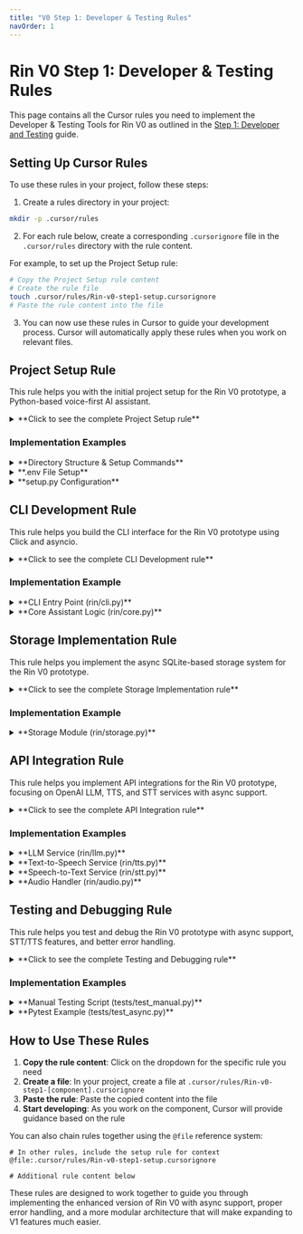 ```yaml
---
title: "V0 Step 1: Developer & Testing Rules"
navOrder: 1
---
```


# Rin V0 Step 1: Developer & Testing Rules

This page contains all the Cursor rules you need to implement the Developer & Testing Tools for Rin V0 as outlined in the [Step 1: Developer and Testing](/v0/developer-and-testing) guide.

## Setting Up Cursor Rules

To use these rules in your project, follow these steps:

1. Create a rules directory in your project:
```bash
mkdir -p .cursor/rules
```

2. For each rule below, create a corresponding <code>.cursorignore</code> file in the <code>.cursor/rules</code> directory with the rule content.

For example, to set up the Project Setup rule:
```bash
# Copy the Project Setup rule content
# Create the rule file
touch .cursor/rules/Rin-v0-step1-setup.cursorignore
# Paste the rule content into the file
```

3. You can now use these rules in Cursor to guide your development process. Cursor will automatically apply these rules when you work on relevant files.

## Project Setup Rule

This rule helps you with the initial project setup for the Rin V0 prototype, a Python-based voice-first AI assistant.

<details>
<summary>**Click to see the complete Project Setup rule**</summary>

```
# Rin V0 Project Setup Rule
# This rule helps with setting up the initial project structure and dependencies

# Define which files this rule applies to
*.py
*.env
setup.py
pyproject.toml
requirements.txt
.env

# Rule content below
When helping with the Rin V0 Step 1 project setup:

1. Project Structure Guidelines:
   - Follow the specified directory structure:
     - rin-cli/
       - rin/
         - __init__.py
         - cli.py (CLI entry point)
         - core.py (Core application logic)
         - llm.py (Language model integration)
         - tts.py (Text-to-speech capabilities)
         - stt.py (Speech-to-text capabilities)
         - audio.py (Audio input/output handling)
         - storage.py (Local memory)
         - config.py (Configuration management)
         - logging_config.py (Logging setup)
       - .env (Environment variables)
       - setup.py (Python package setup)
   - Create necessary directories in user's home:
     - ~/.rin/logs (Logging directory)
     - ~/.rin/audio (Audio output storage)

2. Package Setup:
   - Use pip and venv for package management
   - Required dependencies:
     - click: For CLI interface
     - python-dotenv: For environment variable management
     - openai: For OpenAI API integration
     - google-cloud-texttospeech: For TTS functionality
     - whisper: For speech-to-text capabilities
     - sounddevice: For cross-platform audio I/O
     - pydub: For audio file processing
     - sqlite-utils: For simple SQLite operations
     - asyncio: For asynchronous processing
     - aiohttp: For async HTTP requests
     - numpy: For audio processing

3. Environment Configuration:
   - Store API keys and credentials in .env file
   - Required environment variables:
     - OPENAI_API_KEY: For OpenAI interaction
     - GOOGLE_APPLICATION_CREDENTIALS: Path to Google Cloud credentials file
     - TTS_ENGINE: Text-to-speech engine choice (google, coqui)
     - STT_ENGINE: Speech-to-text engine choice (whisper, google)
     - LOG_LEVEL: Logging verbosity
   - Never hardcode sensitive information in code files
   - Add .env to .gitignore to prevent committing secrets

4. Initialization Process:
   - Create a config module for centralized configuration management
   - Implement proper logging with separate loggers per module
   - Use proper error handling when initializing services
   - Use asynchronous initialization for non-blocking operations
   - Validate environment variables before using them
   - Separate core app logic from interface concerns
   - Use factory pattern for service implementations

5. Basic Setup Commands:
   - Use proper virtual environment creation and activation
   - Recommend proper pip commands for installation
   - Set up development mode installation with pip -e
   - Include setup.py with entry points for CLI commands
   - Support cross-platform installation

6. Code Organization:
   - Use a modular approach with separation of concerns
   - Create abstract base classes for service interfaces
   - Implement proper error handling and logging
   - Use asynchronous programming for responsive UX
   - Implement cross-platform audio handling
   - Create factory methods for component creation

7. Code Style:
   - Use consistent naming conventions (snake_case for Python)
   - Add proper docstrings for modules, classes and functions
   - Use type hints where appropriate
   - Create proper abstraction layers
   - Follow PEP 8 guidelines for Python code
```

</details>

### Implementation Examples

<details>
<summary>**Directory Structure & Setup Commands**</summary>

```bash
mkdir -p rin-cli/rin
cd rin-cli
python -m venv venv
source venv/bin/activate  # On Windows: venv\Scripts\activate

pip install -U pip
pip install click python-dotenv openai google-cloud-texttospeech sqlite-utils \
  sounddevice numpy whisper pydub asyncio aiohttp 

# Create module files
touch rin/__init__.py rin/cli.py rin/core.py rin/llm.py rin/tts.py rin/stt.py 
touch rin/audio.py rin/storage.py rin/config.py rin/logging_config.py
touch setup.py

# Create data directories
mkdir -p ~/.rin/logs ~/.rin/audio
```

</details>

<details>
<summary>**.env File Setup**</summary>

```
# .env
OPENAI_API_KEY=your_openai_key
GOOGLE_APPLICATION_CREDENTIALS=/absolute/path/to/google-credentials.json
AUDIO_OUTPUT_DIR=~/.rin/audio
TTS_ENGINE=google  # Options: google, coqui (when implemented)
STT_ENGINE=whisper  # Options: whisper, google (when implemented)
LOG_LEVEL=INFO
```

</details>

<details>
<summary>**setup.py Configuration**</summary>

```python
from setuptools import setup, find_packages

setup(
    name='rin-cli',
    version='0.1.0',
    packages=find_packages(),
    install_requires=[
        'click',
        'openai',
        'python-dotenv',
        'google-cloud-texttospeech',
        'sounddevice',
        'numpy',
        'whisper',
        'pydub',
        'asyncio',
        'aiohttp',
        'sqlite-utils'
    ],
    entry_points='''
        [console_scripts]
        rin=rin.cli:cli
    ''',
)
```

</details>

## CLI Development Rule

This rule helps you build the CLI interface for the Rin V0 prototype using Click and asyncio.

<details>
<summary>**Click to see the complete CLI Development rule**</summary>

```
# Rin V0 CLI Development Rule
# This rule helps with implementing the CLI interface using Click and asyncio

# Define which files this rule applies to
*.py
rin/cli.py
rin/core.py
rin/commands/*.py

# Include setup rule for context
@file:.cursor/rules/Rin-v0-step1-setup.cursorignore

# Rule content below
When helping with the Rin V0 CLI implementation:

1. CLI Structure Guidelines:
   - Use Click for command line parsing and execution
   - Implement the following commands:
     - ask: For asking Rin a question via text
     - listen: For recording speech and responding
     - remember: For viewing past interactions
     - speak: For text-to-speech conversion
   - Keep the CLI entry point clean and modular
   - Use asyncio.run() to handle async operations
   - Add proper descriptions for each command
   - Create a separate core layer for business logic

2. Command Implementation:
   - Each command should have:
     - A clear description
     - Proper argument and option handling
     - Good error handling with try/except
     - Clear user feedback
     - Async support for non-blocking operations
   - For the 'ask' command:
     - Send query to LLM client
     - Display the response
     - Properly handle errors and timeouts
     - Store interaction in local storage
   - For the 'listen' command:
     - Record audio using sounddevice
     - Transcribe using Whisper STT
     - Process the transcribed query
     - Optionally play back the response
   - For the 'remember' command:
     - Retrieve past interactions from storage
     - Display them in a readable format
     - Support pagination if many records exist
   - For the 'speak' command:
     - Convert text to speech using TTS engine
     - Save audio to file in user directory
     - Play the audio through system speakers
     - Support voice/language options

3. Error Handling:
   - Use try/except blocks for error handling
   - Provide useful error messages
   - Check for missing API credentials
   - Validate command inputs
   - Handle audio device errors gracefully
   - Add proper logging and error reporting
   - Use custom exceptions for specific error cases

4. User Experience:
   - Use click.echo for output formatting
   - Include loading indicators for long operations
   - Format output for better readability
   - Set reasonable default values
   - Add help text and examples
   - Consider accessibility for visually impaired users
   - Support different output formats

5. Code Organization:
   - Separate core logic from CLI presentation layer
   - Use dependency injection for services
   - Keep functions focused and small
   - Use async/await for non-blocking operations
   - Initialize required services centrally
   - Use factory patterns for component creation
   - Support modular extension for future features

6. CLI Entry Point:
   - Use click.group() for command grouping
   - Use click.command() decorators for subcommands
   - Load environment variables early
   - Provide global help and version information
   - Handle keyboard interrupts gracefully
   - Set up logging early in the process
   - Initialize components using factory methods
```

</details>

### Implementation Example

<details>
<summary>**CLI Entry Point (rin/cli.py)**</summary>

```python
# rin/cli.py
import click
import asyncio
import logging
from rin.core import Assistant
from rin.audio import AudioHandler
from rin.logging_config import loggers

logger = loggers['core']
assistant = Assistant()

@click.group()
def cli():
    """Rin CLI - Personal Assistant Prototype"""
    pass

@cli.command()
@click.argument('query')
def ask(query):
    """Ask Rin a question"""
    try:
        response = asyncio.run(assistant.process_query(query))
        click.echo(f"Rin: {response['text']}")
    except Exception as e:
        click.echo(f"Error: {str(e)}")

@cli.command()
@click.option('--voice/--no-voice', default=True, help="Enable/disable voice response")
def listen(voice):
    """Listen for voice command and respond"""
    try:
        result = asyncio.run(assistant.listen_and_respond())
        click.echo(f"You said: {result.get('query', '')}")
        click.echo(f"Rin: {result.get('text', '')}")
        
        if voice and result.get('audio_path'):
            asyncio.run(AudioHandler.play_audio(result['audio_path']))
    except Exception as e:
        click.echo(f"Error: {str(e)}")

@cli.command()
def remember():
    """Show saved interactions"""
    try:
        interactions = asyncio.run(assistant.get_interaction_history())
        for i, item in enumerate(interactions):
            click.echo(f"[{i+1}] You: {item['query']}\nRin: {item['response']}\n")
    except Exception as e:
        click.echo(f"Error: {str(e)}")

@cli.command()
@click.argument('text')
def speak(text):
    """Convert text to speech"""
    try:
        path = asyncio.run(assistant.tts.synthesize(text))
        click.echo(f"Audio saved to {path}")
        asyncio.run(AudioHandler.play_audio(path))
    except Exception as e:
        click.echo(f"Error: {str(e)}")

if __name__ == '__main__':
    cli()
```

</details>

<details>
<summary>**Core Assistant Logic (rin/core.py)**</summary>

```python
# rin/core.py
import asyncio
import logging
from rin.llm import LLMInterface
from rin.tts import TTSInterface
from rin.stt import STTInterface
from rin.storage import Storage
from rin.config import TTS_ENGINE, STT_ENGINE
from rin.logging_config import loggers

logger = loggers['core']

class Assistant:
    """Core assistant logic, separate from UI/CLI concerns"""
    
    def __init__(self):
        self.storage = Storage()
        self.llm = LLMInterface.create()
        self.tts = TTSInterface.create(TTS_ENGINE)
        self.stt = STTInterface.create(STT_ENGINE)
        logger.info("Assistant initialized with TTS: %s, STT: %s", TTS_ENGINE, STT_ENGINE)
    
    async def process_query(self, query, respond_with_voice=False):
        """Process a text query and return response"""
        try:
            logger.info("Processing query: %s", query)
            response = await self.llm.generate_response(query)
            await self.storage.save_interaction(query, response)
            
            audio_path = None
            if respond_with_voice:
                audio_path = await self.tts.synthesize(response)
                
            return {
                "text": response,
                "audio_path": audio_path
            }
        except Exception as e:
            logger.error("Error processing query: %s", str(e), exc_info=True)
            return {
                "error": str(e),
                "text": "I encountered an error while processing your request."
            }
    
    async def listen_and_respond(self):
        """Record from microphone, convert to text, and respond"""
        try:
            logger.info("Listening for speech input")
            query = await self.stt.transcribe_from_mic()
            if not query:
                return {"error": "Could not understand audio"}
                
            return await self.process_query(query, respond_with_voice=True)
        except Exception as e:
            logger.error("Error in listen and respond: %s", str(e), exc_info=True)
            return {"error": str(e)}
    
    async def get_interaction_history(self, limit=10):
        """Retrieve conversation history"""
        return await self.storage.get_interactions(limit)
```

</details>

## Storage Implementation Rule

This rule helps you implement the async SQLite-based storage system for the Rin V0 prototype.

<details>
<summary>**Click to see the complete Storage Implementation rule**</summary>

```
# Rin V0 Storage Implementation Rule
# This rule helps with implementing the SQLite-based storage system with async support

# Define which files this rule applies to
*.py
rin/storage.py
rin/db/*.py
rin/models/*.py

# Include setup rule for context
@file:.cursor/rules/Rin-v0-step1-setup.cursorignore

# Rule content below
When helping with the Rin V0 storage implementation:

1. SQLite Setup:
   - Use Python's built-in sqlite3 module for database operations
   - Create a database in a user-specific location (~/.rin/ folder)
   - Make database operations non-blocking with asyncio
   - Run SQLite operations in executor to avoid blocking main thread
   - Initialize database and tables in the class constructor
   - Use connections and cursors properly
   - Use context managers or proper cleanup for connections

2. Database Schema:
   - Create an interactions table with:
     - id: Primary key, auto-increment
     - query: User's question text
     - response: Assistant's response text
     - timestamp: When the interaction occurred
   - Use appropriate data types for columns
   - Add indexes for frequently queried fields
   - Use TEXT DEFAULT CURRENT_TIMESTAMP for timestamps in SQLite
   - Plan schema for future extensions

3. Async Storage API Design:
   - Implement a Storage class with the following methods:
     - __init__(): Initialize the database connection
     - _init_db(): Create necessary tables and indexes (sync)
     - async save_interaction(query, response): Store a new interaction
     - async get_interactions(limit): Retrieve recent interactions
   - Use parameterized queries for security
   - Implement proper error handling with exceptions
   - Implement private synchronous methods to run in executor
   - Wrap synchronous calls in loop.run_in_executor()

4. Error Handling and Logging:
   - Use try/except blocks for database operations
   - Close connections properly
   - Add rollback for transactions
   - Use specific exception types for different errors
   - Provide helpful error messages
   - Log errors, warnings, and info messages
   - Include error context in logs
   - Return meaningful error responses

5. Data Management:
   - Implement data cleanup for old records
   - Use transactions for multi-statement operations
   - Add proper validation before storing data
   - Return data as dictionaries for easier use
   - Consider data migration strategy for future schema changes
   - Support pagination for large result sets
   - Add support for searching and filtering

6. Performance Considerations:
   - Use proper indexing for query performance
   - Keep connections open when appropriate
   - Close connections when done
   - Use executemany for batch operations
   - Run database operations in separate thread via executor
   - Structure code to minimize blocking operations
   - Add connection timeouts
```

</details>

### Implementation Example

<details>
<summary>**Storage Module (rin/storage.py)**</summary>

```python
# rin/storage.py
import sqlite3
import asyncio
import logging
from pathlib import Path
from rin.config import RIN_DIR
from rin.logging_config import loggers

logger = loggers['storage']

class Storage:
    """Database storage with async support"""
    
    def __init__(self):
        self.path = RIN_DIR / "rin.db"
        # Initialize synchronously
        self._init_db()
        logger.info(f"Storage initialized at {self.path}")
    
    def _init_db(self):
        """Initialize database schema"""
        conn = sqlite3.connect(self.path)
        conn.execute('''CREATE TABLE IF NOT EXISTS interactions (
            id INTEGER PRIMARY KEY AUTOINCREMENT,
            query TEXT,
            response TEXT,
            timestamp DATETIME DEFAULT CURRENT_TIMESTAMP
        )''')
        conn.commit()
        conn.close()
    
    async def save_interaction(self, query, response):
        """Save interaction to database asynchronously"""
        try:
            logger.debug(f"Saving interaction: Q: {query[:50]}... R: {response[:50]}...")
            
            # Run in executor to avoid blocking
            loop = asyncio.get_event_loop()
            await loop.run_in_executor(
                None,
                self._save_interaction_sync,
                query,
                response
            )
            return True
        except Exception as e:
            logger.error(f"Error saving interaction: {str(e)}", exc_info=True)
            return False
    
    def _save_interaction_sync(self, query, response):
        """Synchronous database save (to be run in executor)"""
        conn = sqlite3.connect(self.path)
        conn.execute(
            "INSERT INTO interactions (query, response) VALUES (?, ?)", 
            (query, response)
        )
        conn.commit()
        conn.close()
    
    async def get_interactions(self, limit=10):
        """Get recent interactions asynchronously"""
        try:
            logger.debug(f"Retrieving {limit} recent interactions")
            
            # Run in executor to avoid blocking
            loop = asyncio.get_event_loop()
            result = await loop.run_in_executor(
                None,
                self._get_interactions_sync,
                limit
            )
            return result
        except Exception as e:
            logger.error(f"Error getting interactions: {str(e)}", exc_info=True)
            return []
    
    def _get_interactions_sync(self, limit):
        """Synchronous database query (to be run in executor)"""
        conn = sqlite3.connect(self.path)
        cursor = conn.cursor()
        cursor.execute(
            "SELECT query, response FROM interactions ORDER BY timestamp DESC LIMIT ?", 
            (limit,)
        )
        result = [dict(query=row[0], response=row[1]) for row in cursor.fetchall()]
        conn.close()
        return result
    
    async def cleanup_old_interactions(self, days=30):
        """Remove interactions older than specified days"""
        try:
            logger.info(f"Cleaning up interactions older than {days} days")
            loop = asyncio.get_event_loop()
            deleted_count = await loop.run_in_executor(
                None,
                self._cleanup_old_interactions_sync,
                days
            )
            logger.info(f"Deleted {deleted_count} old interactions")
            return deleted_count
        except Exception as e:
            logger.error(f"Error cleaning up old interactions: {str(e)}", exc_info=True)
            return 0
    
    def _cleanup_old_interactions_sync(self, days):
        """Synchronous database cleanup (to be run in executor)"""
        conn = sqlite3.connect(self.path)
        try:
            cursor = conn.cursor()
            cursor.execute(
                "DELETE FROM interactions WHERE datetime(timestamp) < datetime('now', ?)",
                (f'-{days} days',)
            )
            conn.commit()
            deleted_count = cursor.rowcount
            return deleted_count
        except sqlite3.Error as e:
            conn.rollback()
            raise e
        finally:
            conn.close()
```

</details>

## API Integration Rule

This rule helps you implement API integrations for the Rin V0 prototype, focusing on OpenAI LLM, TTS, and STT services with async support.

<details>
<summary>**Click to see the complete API Integration rule**</summary>

```
# Rin V0 API Integration Rule
# This rule helps with integrating external APIs with async support

# Define which files this rule applies to
*.py
rin/llm.py
rin/tts.py
rin/stt.py
rin/audio.py

# Include setup rule for context
@file:.cursor/rules/Rin-v0-step1-setup.cursorignore

# Rule content below
When helping with the Rin V0 API integrations:

1. LLM Integration (OpenAI):
   - Use the official openai Python package
   - Create an abstract LLMInterface class for future model flexibility
   - Implement factory pattern via static create() method
   - Set up the API key from environment variables or config
   - Use the ChatCompletion API for conversations
   - Set reasonable model (gpt-4 or gpt-3.5-turbo) from config
   - Create a consistent system prompt for Rin
   - Make API calls asynchronous with asyncio.run_in_executor
   - Extract the message content from responses
   - Set appropriate parameters (temperature, max_tokens)
   - Handle API rate limits and implement retries
   - Use proper error handling and logging

2. Text-to-Speech (TTS) Integration:
   - Create an abstract TTSInterface class with factory pattern
   - Implement Google Cloud TTS as primary engine
   - Plan for Coqui TTS as offline alternative
   - Use the google-cloud-texttospeech package
   - Set up authentication using credentials file path
   - Choose appropriate voice settings via configuration
   - Support multiple languages and voice options
   - Implement audio format options (MP3, WAV)
   - Make API calls asynchronous with asyncio.run_in_executor
   - Save audio output to configurable directory
   - Generate unique filenames for audio files
   - Implement proper error handling and logging

3. Speech-to-Text (STT) Integration:
   - Create an abstract STTInterface class with factory pattern
   - Implement Whisper for local speech recognition
   - Plan for Google Speech-to-Text as alternative
   - Use OpenAI's whisper library for transcription
   - Load models asynchronously to avoid blocking startup
   - Support different model sizes via configuration
   - Implement transcribe_audio() method for file input
   - Implement transcribe_from_mic() for microphone input
   - Handle different languages and accents
   - Make API calls asynchronous with asyncio.run_in_executor
   - Implement proper error handling and logging

4. Audio Management:
   - Create AudioHandler class for common audio operations
   - Use sounddevice for cross-platform audio recording
   - Use pydub for cross-platform audio playback
   - Support configurable recording parameters
   - Implement audio file format conversion if needed
   - Create asynchronous methods for recording and playback
   - Handle audio device errors gracefully
   - Support different sample rates and audio formats
   - Implement timeouts and error recovery
   - Use proper error handling and logging

5. API Error Handling:
   - Create clear error hierarchy with specific exceptions
   - Implement retries with exponential backoff
   - Handle network errors and timeouts
   - Process service-specific errors appropriately
   - Log errors with context for debugging
   - Provide clear error messages to users
   - Handle authentication errors
   - Validate inputs before sending to APIs
   - Implement graceful degradation for offline use

6. API Security and Architecture:
   - Never hardcode API keys in source code
   - Use environment variables or secure configuration
   - Set appropriate permissions for credential files
   - Validate and sanitize user input
   - Use HTTPS for all API connections
   - Follow principle of least privilege
   - Create abstraction layers via abstract base classes
   - Use dependency injection for testing
   - Make API services easily swappable
   - Implement caching where appropriate
```

</details>

### Implementation Examples

<details>
<summary>**LLM Service (rin/llm.py)**</summary>

```python
# rin/llm.py
import os
import openai
import asyncio
import logging
from abc import ABC, abstractmethod
from rin.config import OPENAI_API_KEY, LLM_MODEL, SYSTEM_PROMPT
from rin.logging_config import loggers

logger = loggers['llm']

class LLMInterface(ABC):
    """Abstract base class for LLM providers"""
    
    @staticmethod
    def create(provider="openai"):
        """Factory method to create appropriate LLM client"""
        if provider == "openai":
            return OpenAIClient()
        # Add more providers here as needed
        else:
            raise ValueError(f"Unknown LLM provider: {provider}")
    
    @abstractmethod
    async def generate_response(self, query):
        """Generate a response to the given query"""
        pass

class OpenAIClient(LLMInterface):
    def __init__(self):
        openai.api_key = OPENAI_API_KEY
        self.model = LLM_MODEL
        logger.info(f"Initialized OpenAI client with model {self.model}")
    
    async def generate_response(self, query):
        """Asynchronously generate a response using OpenAI"""
        try:
            logger.info(f"Generating response for query using {self.model}")
            
            # Run in executor to avoid blocking
            loop = asyncio.get_event_loop()
            response = await loop.run_in_executor(
                None,
                lambda: openai.ChatCompletion.create(
                    model=self.model,
                    messages=[
                        {"role": "system", "content": SYSTEM_PROMPT},
                        {"role": "user", "content": query}
                    ],
                    temperature=0.7,
                    max_tokens=500
                )
            )
            
            content = response.choices[0].message.content
            logger.debug(f"Generated response: {content[:50]}...")
            return content
        except Exception as e:
            logger.error(f"Error generating response: {str(e)}", exc_info=True)
            raise
```

</details>

<details>
<summary>**Text-to-Speech Service (rin/tts.py)**</summary>

```python
# rin/tts.py
import os
import time
import asyncio
import logging
from abc import ABC, abstractmethod
from pathlib import Path
from google.cloud import texttospeech
from rin.config import AUDIO_DIR, GOOGLE_CREDENTIALS
from rin.logging_config import loggers

logger = loggers['tts']

class TTSInterface(ABC):
    """Abstract base class for TTS engines"""
    
    @staticmethod
    def create(engine="google"):
        """Factory method to create appropriate TTS engine"""
        if engine == "google":
            return GoogleTTS()
        elif engine == "coqui":
            # Placeholder for future implementation
            raise NotImplementedError("Coqui TTS not yet implemented")
        else:
            raise ValueError(f"Unknown TTS engine: {engine}")
    
    @abstractmethod
    async def synthesize(self, text):
        """Convert text to speech and return audio file path"""
        pass

class GoogleTTS(TTSInterface):
    def __init__(self):
        os.environ["GOOGLE_APPLICATION_CREDENTIALS"] = GOOGLE_CREDENTIALS
        self.client = texttospeech.TextToSpeechClient()
        logger.info("Initialized Google TTS client")
    
    async def synthesize(self, text):
        """Asynchronously synthesize text to speech using Google Cloud"""
        try:
            logger.info(f"Synthesizing text: {text[:50]}...")
            
            # Run in executor to avoid blocking
            loop = asyncio.get_event_loop()
            response = await loop.run_in_executor(
                None,
                lambda: self._synthesize_sync(text)
            )
            
            # Generate unique filename
            timestamp = int(time.time())
            output_file = AUDIO_DIR / f"rin_tts_{timestamp}.mp3"
            
            # Save audio content
            with open(output_file, "wb") as out:
                out.write(response.audio_content)
                
            logger.info(f"Audio saved to {output_file}")
            return str(output_file)
        except Exception as e:
            logger.error(f"Error synthesizing speech: {str(e)}", exc_info=True)
            raise
    
    def _synthesize_sync(self, text):
        """Synchronous Google TTS call (to be run in executor)"""
        synthesis_input = texttospeech.SynthesisInput(text=text)
        voice = texttospeech.VoiceSelectionParams(
            language_code="en-US", 
            ssml_gender=texttospeech.SsmlVoiceGender.NEUTRAL
        )
        audio_config = texttospeech.AudioConfig(
            audio_encoding=texttospeech.AudioEncoding.MP3
        )
        
        return self.client.synthesize_speech(
            input=synthesis_input, 
            voice=voice, 
            audio_config=audio_config
        )
```

</details>

<details>
<summary>**Speech-to-Text Service (rin/stt.py)**</summary>

```python
# rin/stt.py
import os
import whisper
import asyncio
import logging
from abc import ABC, abstractmethod
from rin.audio import AudioHandler
from rin.config import WHISPER_MODEL
from rin.logging_config import loggers

logger = loggers['stt']

class STTInterface(ABC):
    """Abstract base class for STT engines"""
    
    @staticmethod
    def create(engine="whisper"):
        """Factory method to create appropriate STT engine"""
        if engine == "whisper":
            return WhisperSTT()
        elif engine == "google":
            # Placeholder for future implementation
            raise NotImplementedError("Google STT not yet implemented")
        else:
            raise ValueError(f"Unknown STT engine: {engine}")
    
    @abstractmethod
    async def transcribe_audio(self, audio_file):
        """Transcribe audio file to text"""
        pass
        
    @abstractmethod
    async def transcribe_from_mic(self, duration=5):
        """Record from microphone and transcribe"""
        pass

class WhisperSTT(STTInterface):
    def __init__(self):
        logger.info(f"Loading Whisper model: {WHISPER_MODEL}")
        # Load model in a separate thread to avoid blocking
        loop = asyncio.get_event_loop()
        self.model = loop.run_in_executor(None, lambda: whisper.load_model(WHISPER_MODEL))
        logger.info("Whisper STT initialized")
    
    async def transcribe_audio(self, audio_file):
        """Transcribe audio file using Whisper"""
        try:
            logger.info(f"Transcribing audio file: {audio_file}")
            model = await self.model  # Ensure model is loaded
            
            # Run transcription in executor to avoid blocking
            loop = asyncio.get_event_loop()
            result = await loop.run_in_executor(
                None,
                lambda: model.transcribe(audio_file)
            )
            
            text = result["text"].strip()
            logger.info(f"Transcription: {text}")
            return text
        except Exception as e:
            logger.error(f"Error transcribing audio: {str(e)}", exc_info=True)
            return ""
    
    async def transcribe_from_mic(self, duration=5):
        """Record from microphone and transcribe"""
        try:
            audio_file = await AudioHandler.record_audio(duration=duration)
            return await self.transcribe_audio(audio_file)
        except Exception as e:
            logger.error(f"Error in transcribe_from_mic: {str(e)}", exc_info=True)
            return ""
```

</details>

<details>
<summary>**Audio Handler (rin/audio.py)**</summary>

```python
# rin/audio.py
import sounddevice as sd
import numpy as np
import wave
import logging
import time
from pathlib import Path
import tempfile
from pydub import AudioSegment
from pydub.playback import play
from rin.config import AUDIO_DIR
from rin.logging_config import loggers

logger = loggers['audio']

class AudioHandler:
    """Cross-platform audio recording and playback"""
    
    @staticmethod
    async def record_audio(duration=5, sample_rate=16000):
        """Record audio from microphone for specified duration"""
        try:
            logger.info(f"Recording {duration}s of audio at {sample_rate}Hz")
            recording = sd.rec(
                int(duration * sample_rate),
                samplerate=sample_rate,
                channels=1,
                dtype='int16'
            )
            sd.wait()  # Wait until recording is finished
            
            # Save to temp file
            temp_file = Path(tempfile.gettempdir()) / f"rin_recording_{int(time.time())}.wav"
            with wave.open(str(temp_file), 'wb') as wf:
                wf.setnchannels(1)
                wf.setsampwidth(2)  # 16-bit
                wf.setframerate(sample_rate)
                wf.writeframes(recording.tobytes())
            
            logger.info(f"Recording saved to {temp_file}")
            return str(temp_file)
        except Exception as e:
            logger.error(f"Error recording audio: {str(e)}", exc_info=True)
            raise
    
    @staticmethod
    async def play_audio(file_path):
        """Play audio file using pydub (cross-platform)"""
        try:
            logger.info(f"Playing audio: {file_path}")
            sound = AudioSegment.from_file(file_path)
            play(sound)
            return True
        except Exception as e:
            logger.error(f"Error playing audio: {str(e)}", exc_info=True)
            return False
```

</details>

## Testing and Debugging Rule

This rule helps you test and debug the Rin V0 prototype with async support, STT/TTS features, and better error handling.

<details>
<summary>**Click to see the complete Testing and Debugging rule**</summary>

```
# Rin V0 Testing and Debugging Rule
# This rule helps with testing and debugging the CLI application

# Define which files this rule applies to
*.py
tests/*.py
test_*.py
conftest.py

# Include setup rule for context
@file:.cursor/rules/Rin-v0-step1-setup.cursorignore

# Rule content below
When helping with testing and debugging the Rin V0 CLI:

1. Manual Testing Approach:
   - Test each command individually with various inputs
   - Test async functions using asyncio.run() in scripts
   - Create separate test for each major component:
     - LLM interaction
     - TTS conversion
     - STT transcription
     - Audio recording/playback
     - Storage operations
   - Test happy paths and error cases
   - Test with different input types and edge cases
   - Test with and without internet connectivity
   - Verify logging is working correctly
   - Test cross-platform issues on different OSes

2. Common Issues to Check:
   - Missing environment variables or configuration
   - Database connection issues
   - API authentication problems
   - Path and permission issues for file operations
   - Command syntax or usage problems
   - Error handling gaps
   - Dependency installation issues
   - Audio device access problems
   - Async event loop issues
   - Microphone permissions and setup
   - File format compatibility issues

3. Debugging Asynchronous Code:
   - Use proper logging with context in async functions
   - Add try/except with informative error messages
   - Log entry and exit points of async functions
   - Test async components in isolation
   - Check for event loop issues (running, closed, etc.)
   - Handle task cancellation properly
   - Watch for blocking operations in async code
   - Use asyncio.create_task() for truly parallel work
   - Test timeouts and error handling
   - Implement graceful degradation for network issues

4. Audio and Speech Testing:
   - Create test audio files for STT component
   - Test microphone access cross-platform
   - Verify audio playback works in different environments
   - Test with different audio formats
   - Check for sample rate issues
   - Test with background noise to assess STT robustness
   - Verify TTS output quality
   - Test with different languages if supported
   - Check for audio device errors
   - Implement fallbacks for audio issues

5. Environment Setup Validation:
   - Confirm Python version is compatible (3.9+)
   - Verify all dependencies are installed
   - Check that virtual environment is activated
   - Validate API keys and credentials
   - Verify paths in config are correct and accessible
   - Check file system permissions for logs and audio
   - Test network connectivity for API calls
   - Verify audio devices are accessible
   - Confirm directory structure exists
   - Test with minimal environment settings

6. Test Scripts and Documentation:
   - Create simple test scripts for common operations
   - Implement pytest fixtures for common test setup
   - Add tests for async functions using pytest-asyncio
   - Create mock classes for external services
   - Document common errors and solutions
   - Include troubleshooting steps in README
   - Add example commands with expected output
   - Create sample configuration files
   - Document platform-specific setup steps
   - Add tests for factory methods and dependency injection
```

</details>

### Implementation Examples

<details>
<summary>**Manual Testing Script (tests/test_manual.py)**</summary>

```python
#!/usr/bin/env python3
# tests/test_manual.py
import os
import asyncio
import tempfile
from pathlib import Path

# Initialize test environment
test_env = {
    "OPENAI_API_KEY": os.environ.get("OPENAI_API_KEY"),
    "GOOGLE_APPLICATION_CREDENTIALS": os.environ.get("GOOGLE_APPLICATION_CREDENTIALS"),
    "TTS_ENGINE": "google",
    "STT_ENGINE": "whisper",
    "WHISPER_MODEL": "base",
    "LOG_LEVEL": "DEBUG"
}

# Import after setting environment
from rin.core import Assistant
from rin.llm import LLMInterface
from rin.tts import TTSInterface
from rin.stt import STTInterface
from rin.storage import Storage
from rin.audio import AudioHandler
from rin.config import AUDIO_DIR

async def test_llm():
    """Test LLM functionality"""
    print("\n--- Testing LLM ---")
    try:
        llm = LLMInterface.create()
        query = "What is the capital of France?"
        print(f"Query: {query}")
        response = await llm.generate_response(query)
        print(f"Response: {response}")
        assert "Paris" in response, "Expected 'Paris' in response"
        print("✅ LLM test passed")
        return True
    except Exception as e:
        print(f"❌ LLM test failed: {str(e)}")
        return False

async def test_tts():
    """Test TTS functionality"""
    print("\n--- Testing TTS ---")
    try:
        tts = TTSInterface.create()
        text = "This is a test of the text to speech system."
        print(f"Text: {text}")
        audio_path = await tts.synthesize(text)
        print(f"Audio saved to: {audio_path}")
        assert os.path.exists(audio_path), "Audio file was not created"
        print("✅ TTS test passed")
        return audio_path
    except Exception as e:
        print(f"❌ TTS test failed: {str(e)}")
        return None

async def test_audio_playback(audio_path):
    """Test audio playback"""
    print("\n--- Testing Audio Playback ---")
    if not audio_path:
        print("❌ Skipping audio playback test (no audio file)")
        return False
    
    try:
        print(f"Playing audio file: {audio_path}")
        result = await AudioHandler.play_audio(audio_path)
        assert result, "Audio playback failed"
        print("✅ Audio playback test passed")
        return True
    except Exception as e:
        print(f"❌ Audio playback test failed: {str(e)}")
        return False

async def test_storage():
    """Test storage operations"""
    print("\n--- Testing Storage ---")
    try:
        # Use temp directory for testing
        with tempfile.TemporaryDirectory() as temp_dir:
            # Set RIN_DIR to temp directory for test
            import rin.config
            original_dir = rin.config.RIN_DIR
            rin.config.RIN_DIR = Path(temp_dir)
            
            # Create storage
            storage = Storage()
            
            # Test saving
            query = "Test query"
            response = "Test response"
            print(f"Saving interaction: Q: {query}, R: {response}")
            save_result = await storage.save_interaction(query, response)
            assert save_result, "Failed to save interaction"
            
            # Test retrieval
            interactions = await storage.get_interactions()
            print(f"Retrieved {len(interactions)} interactions")
            assert len(interactions) == 1, "Expected 1 interaction"
            assert interactions[0]["query"] == query, "Query doesn't match"
            assert interactions[0]["response"] == response, "Response doesn't match"
            
            # Restore config
            rin.config.RIN_DIR = original_dir
            
            print("✅ Storage test passed")
            return True
    except Exception as e:
        print(f"❌ Storage test failed: {str(e)}")
        return False

async def test_core_assistant():
    """Test the core Assistant class"""
    print("\n--- Testing Core Assistant ---")
    try:
        # Initialize assistant
        assistant = Assistant()
        
        # Test processing a query
        query = "What's the meaning of life?"
        print(f"Processing query: {query}")
        result = await assistant.process_query(query)
        
        # Verify response
        assert "text" in result, "Response missing text field"
        print(f"Response: {result['text'][:50]}...")
        
        print("✅ Assistant test passed")
        return True
    except Exception as e:
        print(f"❌ Assistant test failed: {str(e)}")
        return False

async def main():
    """Run all tests"""
    print("Running Rin CLI tests...\n")
    
    # Keep track of passed/failed tests
    passed = 0
    failed = 0
    
    # Test LLM
    if await test_llm():
        passed += 1
    else:
        failed += 1
    
    # Test TTS
    audio_path = await test_tts()
    if audio_path:
        passed += 1
    else:
        failed += 1
    
    # Test audio playback
    if await test_audio_playback(audio_path):
        passed += 1
    else:
        failed += 1
    
    # Test storage
    if await test_storage():
        passed += 1
    else:
        failed += 1
    
    # Test core assistant
    if await test_core_assistant():
        passed += 1
    else:
        failed += 1
    
    # Print summary
    print(f"\nTest summary: {passed} passed, {failed} failed")
    return 1 if failed > 0 else 0

if __name__ == "__main__":
    exit_code = asyncio.run(main())
    exit(exit_code)
```

</details>

<details>
<summary>**Pytest Example (tests/test_async.py)**</summary>

```python
# tests/test_async.py
import pytest
import asyncio
import os
import tempfile
from pathlib import Path
from unittest.mock import patch, MagicMock

# Import the modules to test
from rin.storage import Storage
from rin.llm import LLMInterface, OpenAIClient
from rin.config import RIN_DIR

# Async fixture for pytest
@pytest.fixture
def event_loop():
    """Create an instance of the default event loop for each test case."""
    loop = asyncio.get_event_loop_policy().new_event_loop()
    yield loop
    loop.close()

@pytest.fixture
def temp_rin_dir():
    """Create a temporary directory for testing"""
    with tempfile.TemporaryDirectory() as temp_dir:
        # Patch RIN_DIR to use temp directory
        with patch('rin.config.RIN_DIR', Path(temp_dir)):
            # Create subdirectories
            Path(temp_dir, "logs").mkdir(exist_ok=True)
            Path(temp_dir, "audio").mkdir(exist_ok=True)
            yield Path(temp_dir)

@pytest.mark.asyncio
async def test_storage_save_and_retrieve(temp_rin_dir):
    """Test async storage operations"""
    # Create storage instance
    storage = Storage()
    
    # Test data
    test_query = "What is the weather today?"
    test_response = "I don't have real-time weather data."
    
    # Save interaction
    result = await storage.save_interaction(test_query, test_response)
    assert result is True, "Failed to save interaction"
    
    # Retrieve interactions
    interactions = await storage.get_interactions()
    assert len(interactions) == 1, "Expected 1 interaction"
    assert interactions[0]["query"] == test_query, "Query doesn't match"
    assert interactions[0]["response"] == test_response, "Response doesn't match"

@pytest.mark.asyncio
async def test_llm_with_mock():
    """Test LLM with mocked response"""
    # Mock the OpenAI API call
    mock_response = MagicMock()
    mock_response.choices = [MagicMock()]
    mock_response.choices[0].message.content = "This is a mocked response"
    
    # Create patched client
    with patch('openai.ChatCompletion.create', return_value=mock_response):
        llm = OpenAIClient()
        response = await llm.generate_response("Test query")
        
        assert response == "This is a mocked response", "Response doesn't match expected mock"

@pytest.mark.asyncio
async def test_factory_pattern():
    """Test factory pattern for LLM creation"""
    # Mock the OpenAI API calls
    with patch('rin.llm.OpenAIClient') as mock_openai:
        # Set up mock return value
        instance = MagicMock()
        mock_openai.return_value = instance
        
        # Test factory method
        llm = LLMInterface.create()
        
        # Verify the correct class was instantiated
        mock_openai.assert_called_once()
        assert llm == instance, "Factory didn't return expected instance"
        
        # Test with invalid provider
        with pytest.raises(ValueError):
            LLMInterface.create("invalid_provider")
```

</details>

## How to Use These Rules

1. **Copy the rule content**: Click on the dropdown for the specific rule you need
2. **Create a file**: In your project, create a file at <code>.cursor/rules/Rin-v0-step1-[component].cursorignore</code>
3. **Paste the rule**: Paste the copied content into the file
4. **Start developing**: As you work on the component, Cursor will provide guidance based on the rule

You can also chain rules together using the <code>@file</code> reference system:

```
# In other rules, include the setup rule for context
@file:.cursor/rules/Rin-v0-step1-setup.cursorignore

# Additional rule content below
```

These rules are designed to work together to guide you through implementing the enhanced version of Rin V0 with async support, proper error handling, and a more modular architecture that will make expanding to V1 features much easier.
